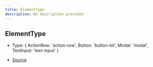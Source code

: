 ```yaml
---
title: ElementType
description: No description provided
---
```


## ElementType

- Type: \{
  ActionRow: 'action\-row',
  Button: 'button\-kit',
  Modal: 'modal',
  TextInput: 'text\-input'
}

- [Source](https://github.com/underctrl-io/commandkit/blob/141d1404ab18a8e659209a0fab65466bf3b6dd85/packages/commandkit/src/components/common/element.ts#L6)